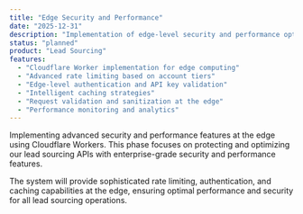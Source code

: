 ```yaml
---
title: "Edge Security and Performance"
date: "2025-12-31"
description: "Implementation of edge-level security and performance optimizations using Cloudflare Workers."
status: "planned"
product: "Lead Sourcing"
features:
  - "Cloudflare Worker implementation for edge computing"
  - "Advanced rate limiting based on account tiers"
  - "Edge-level authentication and API key validation"
  - "Intelligent caching strategies"
  - "Request validation and sanitization at the edge"
  - "Performance monitoring and analytics"
---
```


Implementing advanced security and performance features at the edge using Cloudflare Workers. This phase focuses on protecting and optimizing our lead sourcing APIs with enterprise-grade security and performance features.

The system will provide sophisticated rate limiting, authentication, and caching capabilities at the edge, ensuring optimal performance and security for all lead sourcing operations.
